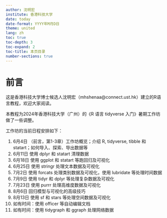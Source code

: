 ```yaml
---
author: 沈明宏
institute: 香港科技大学
date: today
date-format: YYYY年M月D日
theme: united
lang: zh
toc: true
toc-depth: 3
toc-expand: 2
toc-title: 本页目录
number-sections: true
---
```


# 前言 {.unnumbered}

这是香港科技大学博士候选人沈明宏（mhshenaa\@connect.ust.hk）建立的R语言教程，欢迎大家阅读。

本教程为2024年香港科技大学（广州）的《R 语言 tidyverse 入门》暑期工作坊做了一些调整。

工作坊的当前日程安排如下：

1. 6月4日 （前言，第1-3章）工作坊概览；介绍 R, tidyverse, tibble 和 statart；如何导入、探索、导出数据等
2. 6月11日 使用 dplyr 和 statart 清理数据
3. 6月18日 使用 ggplot 和 statart 等跑回归及可视化  
4. 6月25日 使用 stringr 处理文本数据及可视化  
5. 7月2日 使用 forcats 处理类别数据及可视化，使用 lubridate 等处理时间数据
6. 7月9日 使用 tidyr 和 dplyr 等处理复杂数据及可视化
7. 7月23日 使用 purrr 处理高维度数据及可视化
8. 8月6日 回归模型与可视化的高级技巧
9.  8月13日 使用 sf 和 stars 等处理空间数据及可视化
10. 如有时间：使用 officer 等自动编辑文档
11. 如有时间：使用 tidygraph 和 ggraph 处理网络数据